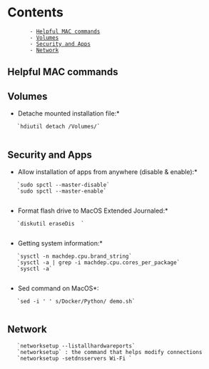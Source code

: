 = Contents =
        - [[#Helpful MAC commands|Helpful MAC commands]]
        - [[#Volumes|Volumes]]
        - [[#Security and Apps|Security and Apps]]
        - [[#Network|Network]]

== Helpful MAC commands ==

== Volumes ==

*Detache mounted installation file:*

    `hdiutil detach /Volumes/<app>`
    
== Security and Apps ==
    
*Allow installation of apps from anywhere (disable & enable):*

    `sudo spctl --master-disable`
    `sudo spctl --master-enable`
    
*Format flash drive to MacOS Extended Journaled:*

    `diskutil eraseDis <newname> <disknumber>`
    
*Getting system information:*

    `sysctl -n machdep.cpu.brand_string`
    `sysctl -a | grep -i machdep.cpu.cores_per_package`
    `sysctl -a`
    
*Sed command on MacOS*:

    `sed -i ' ' s/Docker/Python/ demo.sh`
    
== Network ==

    `networksetup --listallhardwareports`
    `networksetup` : the command that helps modify connections
    `networksetup -setdnsservers Wi-Fi <DNSADDRESS>`
